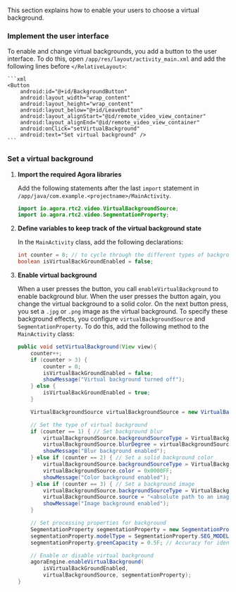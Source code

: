 <PlatformWrapper platform='android'>

This section explains how to enable your users to choose a virtual background.

### Implement the user interface

To enable and change virtual backgrounds, you add a button to the user interface. To do this, open `/app/res/layout/activity_main.xml` and add the following lines before `</RelativeLayout>`:

    ```xml
    <Button
        android:id="@+id/BackgroundButton"
        android:layout_width="wrap_content"
        android:layout_height="wrap_content"
        android:layout_below="@+id/LeaveButton"
        android:layout_alignStart="@id/remote_video_view_container"
        android:layout_alignEnd="@id/remote_video_view_container"
        android:onClick="setVirtualBackground"
        android:text="Set virtual background" />
    ```
### Set a virtual background

1. **Import the required Agora libraries**

    Add the following statements after the last `import` statement in `/app/java/com.example.<projectname>/MainActivity`.

    ```java
    import io.agora.rtc2.video.VirtualBackgroundSource;
    import io.agora.rtc2.video.SegmentationProperty;
    ```

1. **Define variables to keep track of the virtual background state**

    In the `MainActivity` class, add the following declarations:

    ```java
    int counter = 0; // to cycle through the different types of backgrounds
    boolean isVirtualBackGroundEnabled = false;
    ```

2. **Enable virtual background**

    When a user presses the button, you call `enableVirtualBackground` to enable background blur. When the user presses the button again, you change the virtual background to a solid color. On the next button press, you set a `.jpg` or `.png` image as the virtual background. To specify these background effects, you configure `virtualBackgroundSource` and `SegmentationProperty`. To do this, add the following method to the `MainActivity` class:

    ```java
    public void setVirtualBackground(View view){
        counter++;
        if (counter > 3) {
            counter = 0;
            isVirtualBackGroundEnabled = false;
            showMessage("Virtual background turned off");
        } else {
            isVirtualBackGroundEnabled = true;
        }

        VirtualBackgroundSource virtualBackgroundSource = new VirtualBackgroundSource();

        // Set the type of virtual background
        if (counter == 1) { // Set background blur
            virtualBackgroundSource.backgroundSourceType = VirtualBackgroundSource.BACKGROUND_BLUR;
            virtualBackgroundSource.blurDegree = virtualBackgroundSource.BLUR_DEGREE_HIGH;
            showMessage("Blur background enabled");
        } else if (counter == 2) { // Set a solid background color
            virtualBackgroundSource.backgroundSourceType = VirtualBackgroundSource.BACKGROUND_COLOR;
            virtualBackgroundSource.color = 0x0000FF;
            showMessage("Color background enabled");
        } else if (counter == 3) { // Set a background image
            virtualBackgroundSource.backgroundSourceType = VirtualBackgroundSource.BACKGROUND_IMG;
            virtualBackgroundSource.source = "<absolute path to an image file>";
            showMessage("Image background enabled");
        }

        // Set processing properties for background
        SegmentationProperty segmentationProperty = new SegmentationProperty();
        segmentationProperty.modelType = SegmentationProperty.SEG_MODEL_AI;; // Use SEG_MODEL_GREEN if you have a green background
        segmentationProperty.greenCapacity = 0.5F; // Accuracy for identifying green colors (range 0-1)

        // Enable or disable virtual background
        agoraEngine.enableVirtualBackground(
            isVirtualBackGroundEnabled, 
            virtualBackgroundSource, segmentationProperty);
    }
    ```

</PlatformWrapper>